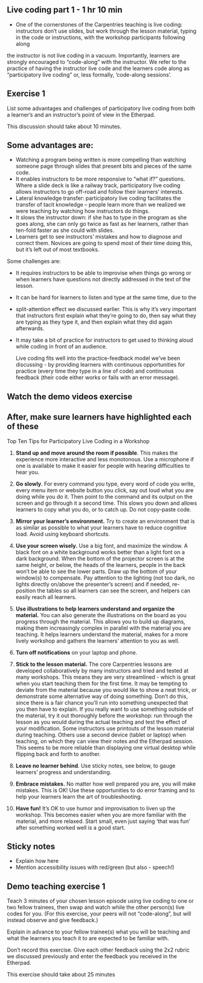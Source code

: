 ## Live coding part 1 - 1 hr 10 min

- One of the cornerstones of the Carpentries teaching is live coding: instructors don’t use slides, but work through the lesson material, typing in the code or instructions, with the workshop participants following along

the instructor is not live coding in a vacuum. Importantly, learners are strongly encouraged to “code-along” with the instructor. We refer to the practice of having the instructor live code and the learners code along as “participatory live coding” or, less formally, ‘code-along sessions’.

## Exercise 1
List some advantages and challenges of participatory live coding from both a learner’s and an instructor’s point of view in the Etherpad.

This discussion should take about 10 minutes.


## Some advantages are:

- Watching a program being written is more compelling than watching someone page through slides that present bits and pieces of the same code.
- It enables instructors to be more responsive to “what if?” questions. Where a slide deck is like a railway track, participatory live coding allows instructors to go off-road and follow their learners’ interests.
- Lateral knowledge transfer: participatory live coding facilitates the transfer of tacit knowledge – people learn more than we realized we were teaching by watching how instructors do things.
- It slows the instructor down: if she has to type in the program as she goes along, she can only go twice as fast as her learners, rather than ten-fold faster as she could with slides.
- Learners get to see instructors’ mistakes and how to diagnose and correct them. Novices are going to spend most of their time doing this, but it’s left out of most textbooks.

Some challenges are:

- It requires instructors to be able to improvise when things go wrong or when learners have questions not directly addressed in the text of the lesson.
- It can be hard for learners to listen and type at the same time, due to the
- split-attention effect we discussed earlier. This is why it’s very important that instructors first explain what they’re going to do, then say what they are typing as they type it, and then explain what they did again afterwards.
- It may take a bit of practice for instructors to get used to thinking aloud while coding in front of an audience.


    Live coding fits well into the practice-feedback model we’ve been discussing - by providing learners with continuous opportunities for practice (every time they type in a line of code) and continuous feedback (their code either works or fails with an error message).
    
    
## Watch the demo videos exercise

## After, make sure learners have highlighted each of these

Top Ten Tips for Participatory Live Coding in a Workshop

1. **Stand up and move around the room if possible**. This makes the experience more interactive and less monotonous. Use a microphone if one is available to make it easier for people with hearing difficulties to hear you.

2. **Go slowly**. For every command you type, every word of code you write, every menu item or website button you click, say out loud what you are doing while you do it. Then point to the command and its output on the screen and go through it a second time. This slows you down and allows learners to copy what you do, or to catch up. Do not copy-paste code.

3. **Mirror your learner’s environment.** Try to create an environment that is as similar as possible to what your learners have to reduce cognitive load. Avoid using keyboard shortcuts.

4. **Use your screen wisely.** Use a big font, and maximize the window. A black font on a white background works better than a light font on a dark background. When the bottom of the projector screen is at the same height, or below, the heads of the learners, people in the back won’t be able to see the lower parts. Draw up the bottom of your window(s) to compensate. Pay attention to the lighting (not too dark, no lights directly on/above the presenter’s screen) and if needed, re-position the tables so all learners can see the screen, and helpers can easily reach all learners.

5. **Use illustrations to help learners understand and organize the material.** You can also generate the illustrations on the board as you progress through the material. This allows you to build up diagrams, making them increasingly complex in parallel with the material you are teaching. It helps learners understand the material, makes for a more lively workshop and gathers the learners’ attention to you as well.

6. **Turn off notifications** on your laptop and phone.

7. **Stick to the lesson material.** The core Carpentries lessons are developed collaboratively by many instructors and tried and tested at many workshops. This means they are very streamlined - which is great when you start teaching them for the first time. It may be tempting to deviate from the material because you would like to show a neat trick, or demonstrate some alternative way of doing something. Don’t do this, since there is a fair chance you’ll run into something unexpected that you then have to explain. If you really want to use something outside of the material, try it out thoroughly before the workshop: run through the lesson as you would during the actual teaching and test the effect of your modification. Some instructors use printouts of the lesson material during teaching. Others use a second device (tablet or laptop) when teaching, on which they can view their notes and the Etherpad session. This seems to be more reliable than displaying one virtual desktop while flipping back and forth to another.

8. **Leave no learner behind**. Use sticky notes, see below, to gauge learners’ progress and understanding.

9. **Embrace mistakes.** No matter how well prepared you are, you will make mistakes. This is OK! Use these opportunities to do error framing and to help your learners learn the art of troubleshooting.

10. **Have fun!** It’s OK to use humor and improvisation to liven up the workshop. This becomes easier when you are more familiar with the material, and more relaxed. Start small, even just saying ‘that was fun’ after something worked well is a good start.

## Sticky notes

- Explain how here
- Mention accessibility issues with red/green (but also - speech!)



## Demo teaching exercise 1

Teach 3 minutes of your chosen lesson episode using live coding to one or two fellow trainees, then swap and watch while the other person(s) live codes for you. (For this exercise, your peers will not “code-along”, but will instead observe and give feedback.)

Explain in advance to your fellow trainee(s) what you will be teaching and what the learners you teach it to are expected to be familiar with.

Don’t record this exercise. Give each other feedback using the 2x2 rubric we discussed previously and enter the feedback you received in the Etherpad.

This exercise should take about 25 minutes